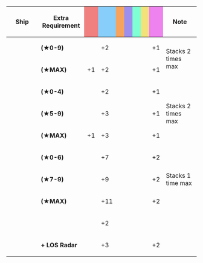{|class="wikitable" style="width:100%; text-align: center; vertical-align: middle;"
|-
! style="width: 20%;" | Ship
! style="width: 25%;" | Extra Requirement
! style="width: 5%; background-color: lightcoral;" | {{Firepower}}
! style="width: 5%; background-color: lightskyblue;" | {{Torpedo}}
! style="width: 5%; background-color: sandybrown;" | {{AA}}
! style="width: 5%; background-color: #9C8FEE;" | {{ASW}}
! style="width: 5%; background-color: #7fffd4;" | {{LOS}}
! style="width: 5%; background-color: #F2E279;" | {{Armor}}
! style="width: 5%; background-color: violet;" | {{Evasion}}
! style="width: 20%;" | Note
|-
! rowspan="2" |{{ShipLink|Shiratsuyu/Kai Ni|Shigure/Kai Ni|Murasame/Kai Ni|Yuudachi/Kai Ni|Umikaze/Kai Ni|Kawakaze/Kai Ni|text=Shiratsuyu-class Kai Ni|link_class=Shiratsuyu}}<br />{{ShipLink|Asashio/Kai Ni|Asashio/Kai Ni D|Ooshio/Kai Ni|Michishio/Kai Ni|Arashio/Kai Ni|Arare/Kai Ni|Kasumi/Kai Ni|Kasumi/Kai Ni B|text=Asashio-class Kai Ni|link_class=Asashio}}<br />{{ShipLink|Yuugumo/Kai Ni|Makigumo/Kai Ni|Kazagumo/Kai Ni|Naganami/Kai Ni|Takanami/Kai Ni|Okinami/Kai Ni|Asashimo/Kai Ni|text=Yuugumo-class Kai Ni|link_class=Yuugumo}}
| style="text-align:left;" | '''(★0-9)'''
| || +2 || || || || || +1 
| rowspan="2" style="text-align:left;" | Stacks 2 times max
|-
| style="text-align:left;" | '''(★MAX)'''
| +1 || +2 || || || || || +1 
|-
! rowspan="3" |{{ShipLink|Kagerou/Kai Ni|Shiranui/Kai Ni|Kuroshio/Kai Ni|Akigumo/Kai Ni|Dan Yang|Yukikaze/Kai Ni|text=Kagerou-class Kai Ni|link_class=Kagerou}}
| style="text-align:left;" | '''(★0-4)'''
| || +2 || || || || || +1 
| rowspan="3" style="text-align:left;" | Stacks 2 times max
|-
| style="text-align:left;" | '''(★5-9)'''
| || +3 || || || || || +1 
|-
| style="text-align:left;" | '''(★MAX)'''
| +1 || +3 || || || || || +1 
|-
! rowspan="3" |{{ShipLink|Take}}
| style="text-align:left;" | '''(★0-6)'''
| || +7 || || || || || +2 
| rowspan="3" style="text-align:left;" | Stacks 1 time max
|-
| style="text-align:left;" | '''(★7-9)'''
| || +9 || || || || || +2 
|-
| style="text-align:left;" | '''(★MAX)'''
| || +11 || || || || || +2 
|-
! rowspan="2" |{{ShipLink|Noshiro/Kai Ni|Yahagi/Kai Ni|Yahagi/Kai Ni B|text=Agano-class Kai Ni|link_class=Agano}}
| style="text-align:left;" | 
| || +2 || || || || || 
| rowspan="3" style="text-align:left;" | 
|-
| style="text-align:left;" | '''+ LOS Radar'''
| || +3 || || || || || +2 
|}